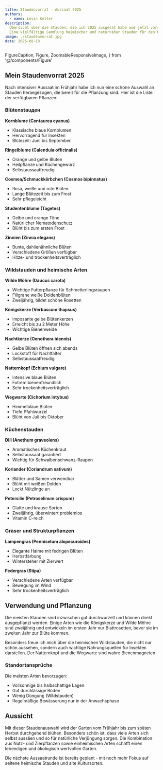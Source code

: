 ```yaml
---
title: Staudenvorrat - Aussaat 2025
authors:
  - name: Levin Keller
description:
  Übersicht über die Stauden, die ich 2025 ausgesät habe und jetzt vorrätig sind. 
  Eine vielfältige Sammlung heimischer und naturnaher Stauden für den Garten.
image: ./staudenvorrat.jpg
date: 2025-08-18
---
```


  FigureCaption,
  Figure,
  ZoomableResponsiveImage,
} from '@/components/Figure'

## Mein Staudenvorrat 2025

Nach intensiver Aussaat im Frühjahr habe ich nun eine schöne Auswahl an Stauden herangezogen, die bereit für die Pflanzung sind. Hier ist die Liste der verfügbaren Pflanzen:

### Blütenstauден

**Kornblume (Centaurea cyanus)**
- Klassische blaue Kornblumen
- Hervorragend für Insekten
- Blütezeit: Juni bis September

**Ringelblume (Calendula officinalis)**
- Orange und gelbe Blüten
- Heilpflanze und Küchengewürz
- Selbstaussaatfreudig

**Cosmea/Schmuckkörbchen (Cosmos bipinnatus)**
- Rosa, weiße und rote Blüten
- Lange Blütezeit bis zum Frost
- Sehr pflegeleicht

**Studentenblume (Tagetes)**
- Gelbe und orange Töne
- Natürlicher Nematodenschutz
- Blüht bis zum ersten Frost

**Zinnien (Zinnia elegans)**
- Bunte, dahlienähnliche Blüten
- Verschiedene Größen verfügbar
- Hitze- und trockenheitsverträglich

### Wildstauden und heimische Arten

**Wilde Möhre (Daucus carota)**
- Wichtige Futterpflanze für Schmetterlingsraupen
- Filigrane weiße Doldenblüten
- Zweijährig, bildet schöne Rosetten

**Königskerze (Verbascum thapsus)**
- Imposante gelbe Blütenkerzen
- Erreicht bis zu 2 Meter Höhe
- Wichtige Bienenweide

**Nachtkerze (Oenothera biennis)**
- Gelbe Blüten öffnen sich abends
- Lockstoff für Nachtfalter
- Selbstaussaatfreudig

**Natternkopf (Echium vulgare)**
- Intensive blaue Blüten
- Extrem bienenfreundlich
- Sehr trockenheitsverträglich

**Wegwarte (Cichorium intybus)**
- Himmelblaue Blüten
- Tiefe Pfahlwurzel
- Blüht von Juli bis Oktober

### Küchenstauden

**Dill (Anethum graveolens)**
- Aromatisches Küchenkraut
- Selbstaussaat garantiert
- Wichtig für Schwalbenschwanz-Raupen

**Koriander (Coriandrum sativum)**
- Blätter und Samen verwendbar
- Blüht mit weißen Dolden
- Lockt Nützlinge an

**Petersilie (Petroselinum crispum)**
- Glatte und krause Sorten
- Zweijährig, überwintert problemlos
- Vitamin C-reich

### Gräser und Strukturpflanzen

**Lampengras (Pennisetum alopecuroides)**
- Elegante Halme mit fedrigen Blüten
- Herbstfärbung
- Wintersteher mit Zierwert

**Federgras (Stipa)**
- Verschiedene Arten verfügbar
- Bewegung im Wind
- Sehr trockenheitsverträglich

## Verwendung und Pflanzung

Die meisten Stauden sind inzwischen gut durchwurzelt und können direkt ausgepflanzt werden. Einige Arten wie die Königskerze und Wilde Möhre sind zweijährig und entwickeln im ersten Jahr nur Blattrosetten, bevor sie im zweiten Jahr zur Blüte kommen.

Besonders freue ich mich über die heimischen Wildstauden, die nicht nur schön aussehen, sondern auch wichtige Nahrungsquellen für Insekten darstellen. Der Natternkopf und die Wegwarte sind wahre Bienenmagneten.

### Standortansprüche

Die meisten Arten bevorzugen:
- Vollsonnige bis halbschattige Lagen
- Gut durchlässige Böden
- Wenig Düngung (Wildstauden)
- Regelmäßige Bewässerung nur in der Anwachsphase

## Aussicht

Mit dieser Staudenauswahl wird der Garten vom Frühjahr bis zum späten Herbst durchgehend blühen. Besonders schön ist, dass viele Arten sich selbst aussäen und so für natürliche Verjüngung sorgen. Die Kombination aus Nutz- und Zierpflanzen sowie einheimischen Arten schafft einen lebendigen und ökologisch wertvollen Garten.

Die nächste Aussaatrunde ist bereits geplant - mit noch mehr Fokus auf seltene heimische Stauden und alte Kultursorten.